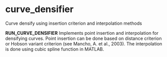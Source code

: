 # curve_densifier
Curve densify using insertion criterion and interpolation methods

__RUN_CURVE_DENSIFIER__ Implements point insertion and interpolation for densifying curves. Point insertion can be done based on distance criterion or Hobson variant criterion (see Mancho, A. et al., 2003). The interpolation is done using cubic spline function in MATLAB.


